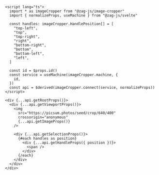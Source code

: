 ```svelte
<script lang="ts">
  import * as imageCropper from "@zag-js/image-cropper"
  import { normalizeProps, useMachine } from "@zag-js/svelte"

  const handles: imageCropper.HandlePosition[] = [
    "top-left",
    "top",
    "top-right",
    "right",
    "bottom-right",
    "bottom",
    "bottom-left",
    "left",
  ]

  const id = $props.id()
  const service = useMachine(imageCropper.machine, {
    id,
  })
  const api = $derived(imageCropper.connect(service, normalizeProps))
</script>

<div {...api.getRootProps()}>
  <div {...api.getViewportProps()}>
    <img
      src="https://picsum.photos/seed/crop/640/400"
      crossorigin="anonymous"
      {...api.getImageProps()}
    />

    <div {...api.getSelectionProps()}>
      {#each handles as position}
        <div {...api.getHandleProps({ position })}>
          <span />
        </div>
      {/each}
    </div>
  </div>
</div>
```
